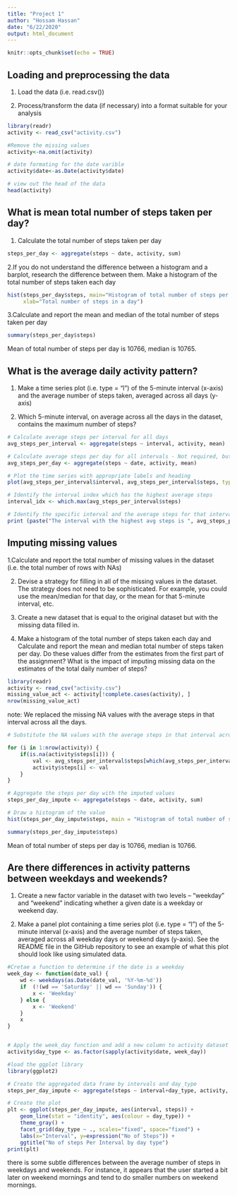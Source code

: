 ---
title: "Project 1"
author: "Hossam Hassan"
date: "6/22/2020"
output: html_document
---

```{r setup, include=FALSE}
knitr::opts_chunk$set(echo = TRUE)
```

## Loading and preprocessing the data
1. Load the data (i.e. read.csv())

2. Process/transform the data (if necessary) into a format suitable for your analysis



```{r}
library(readr)
activity <- read_csv("activity.csv")

#Remove the missing values
activity<-na.omit(activity)

# date formating for the date varible
activity$date<-as.Date(activity$date)

# view out the head of the data
head(activity)

```

## What is mean total number of steps taken per day?

1. Calculate the total number of steps taken per day
```{r}
steps_per_day <- aggregate(steps ~ date, activity, sum)

```
2.If you do not understand the difference between a histogram and a barplot, research the difference between them. Make a histogram of the total number of steps taken each day

```{r}
hist(steps_per_day$steps, main="Histogram of total number of steps per day", 
     xlab="Total number of steps in a day")
```
3.Calculate and report the mean and median of the total number of steps taken per day
```{r}
summary(steps_per_day$steps)
```
Mean of total number of steps per day is 10766, median is 10765.

## What is the average daily activity pattern?
1. Make a time series plot (i.e. type = “l”) of the 5-minute interval (x-axis) and the average number of steps taken, averaged across all days (y-axis)

2. Which 5-minute interval, on average across all the days in the dataset, contains the maximum number of steps?

```{R}
# Calculate average steps per interval for all days 
avg_steps_per_interval <- aggregate(steps ~ interval, activity, mean)

# Calculate average steps per day for all intervals - Not required, but for my own sake 
avg_steps_per_day <- aggregate(steps ~ date, activity, mean)

# Plot the time series with appropriate labels and heading
plot(avg_steps_per_interval$interval, avg_steps_per_interval$steps, type='l', col=1, main="Average number of steps by Interval", xlab="Time Intervals", ylab="Average number of steps")
```

```{r}
# Identify the interval index which has the highest average steps
interval_idx <- which.max(avg_steps_per_interval$steps)

# Identify the specific interval and the average steps for that interval
print (paste("The interval with the highest avg steps is ", avg_steps_per_interval[interval_idx, ]$interval, " and the no of steps for that interval is ", round(avg_steps_per_interval[interval_idx, ]$steps, digits = 1)))
```


## Imputing missing values
1.Calculate and report the total number of missing values in the dataset (i.e. the total number of rows with NAs)

2. Devise a strategy for filling in all of the missing values in the dataset. The strategy does not need to be sophisticated. For example, you could use the mean/median for that day, or the mean for that 5-minute interval, etc.

3. Create a new dataset that is equal to the original dataset but with the missing data filled in.

4. Make a histogram of the total number of steps taken each day and Calculate and report the mean and median total number of steps taken per day. Do these values differ from the estimates from the first part of the assignment? What is the impact of imputing missing data on the estimates of the total daily number of steps?

```{r}
library(readr)
activity <- read_csv("activity.csv")
missing_value_act <- activity[!complete.cases(activity), ]
nrow(missing_value_act)

```
note: We replaced the missing NA values with the average steps in that interval across all the days.

```{r}
# Substitute the NA values with the average steps in that interval across all the days

for (i in 1:nrow(activity)) {
    if(is.na(activity$steps[i])) {
        val <- avg_steps_per_interval$steps[which(avg_steps_per_interval$interval == activity$interval[i])]
        activity$steps[i] <- val 
    }
}

# Aggregate the steps per day with the imputed values
steps_per_day_impute <- aggregate(steps ~ date, activity, sum)

# Draw a histogram of the value 
hist(steps_per_day_impute$steps, main = "Histogram of total number of steps per day (IMPUTED)", xlab = "Steps per day")
```

```{r}
summary(steps_per_day_impute$steps)
```
Mean of total number of steps per day is 10766, median is 10766.

## Are there differences in activity patterns between weekdays and weekends?

1. Create a new factor variable in the dataset with two levels – “weekday” and “weekend” indicating whether a given date is a weekday or weekend day.

2. Make a panel plot containing a time series plot (i.e. type = “l”) of the 5-minute interval (x-axis) and the average number of steps taken, averaged across all weekday days or weekend days (y-axis). See the README file in the GitHub repository to see an example of what this plot should look like using simulated data.

```{r}
#Cretae a function to determine if the date is a weekday
week_day <- function(date_val) {
    wd <- weekdays(as.Date(date_val, '%Y-%m-%d'))
    if  (!(wd == 'Saturday' || wd == 'Sunday')) {
        x <- 'Weekday'
    } else {
        x <- 'Weekend'
    }
    x
}


# Apply the week_day function and add a new column to activity dataset
activity$day_type <- as.factor(sapply(activity$date, week_day))

#load the ggplot library
library(ggplot2)

# Create the aggregated data frame by intervals and day_type
steps_per_day_impute <- aggregate(steps ~ interval+day_type, activity, mean)

# Create the plot
plt <- ggplot(steps_per_day_impute, aes(interval, steps)) +
    geom_line(stat = "identity", aes(colour = day_type)) +
    theme_gray() +
    facet_grid(day_type ~ ., scales="fixed", space="fixed") +
    labs(x="Interval", y=expression("No of Steps")) +
    ggtitle("No of steps Per Interval by day type")
print(plt)

```
  there is  some subtle differences between the average number of steps in weekdays and weekends. For instance, it appears that the user started a bit later on weekend mornings and tend to do smaller numbers on weekend mornings.